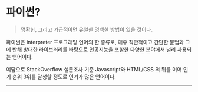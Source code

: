 # 파이썬?

> 명확한, 그리고 가급적이면 유일한 명백한 방법이 있을 것이다.

파이썬은 interpreter 프로그래밍 언어의 한 종류로, 매우 직관적이고 간단한 문법과 그에 반해 방대한 라이브러리를 바탕으로 인공지능을 포함한 다양한 분야에서 널리 사용되는 언어이다.

여담으로 StackOverflow 설문조사 기준 Javascript와 HTML/CSS 의 뒤를 이어 인기 순위 3위를 달성할 정도로 인기가 많은 언어이다.

---
